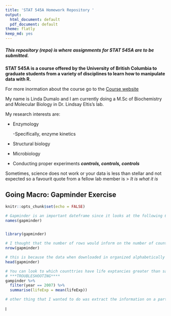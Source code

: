 ```yaml
---
title: 'STAT 545A Homework Repository '
output:
  html_document: default
  pdf_document: default
theme: flatly
keep_md: yes
---
```


##### This repository (repo) is where assignments for **STAT 545A** are to be submitted. 

**STAT 545A is a course offered by the University of British Columbia to graduate students from a variety of disciplines to learn how to manipulate data with R.** 

For more inormation about the course go to the [Course website](https://stat545.stat.ubc.ca/)

My name is Linda Dumalo and I am currently doing a M.Sc of Biochemistry and Molecular Biology in Dr. Lindsay Eltis's lab. 

My research interests are: 

* Enzymology
 
  -Specifically, enzyme kinetics 

* Structural biology

* Microbiology

* Conducting proper experiments   ***controls, controls, controls***


Sometimes, science does not work or your data is less than stellar and not expected so a favourit quote from a fellow lab member is 
> *It is what it is* 


## **Going Macro:** Gapminder Exercise 


```r
knitr::opts_chunk$set(echo = FALSE)
```


```r
# Gapminder is an important dateframe since it looks at the following 6 variables for a country: 
names(gapminder)


library(gapminder)

# I thought that the number of rows would inform on the number of countries however, the value obtained of 1706 seemed awfully high 
nrow(gapminder)

# this is because the data when downloaded in organized alphabetically by country and the year 
head(gapminder)

# You can look to which counttries have life exptancies greater than say, 65 years of age 
# ***TROUBLESHOOTING**** 
gampinder %>% 
  filter(year == 2007) %>%
  summarise(lifeExp = mean(lifeExp))

# other thing that I wanted to do was extract the information on a particular country 
```

  l
